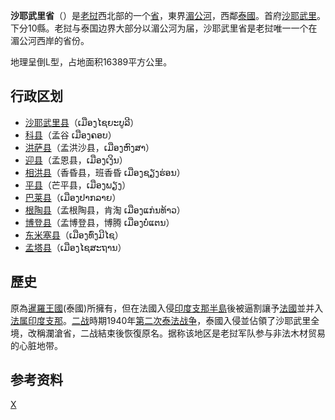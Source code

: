 {{Infobox settlement
| name                    = 沙耶武里省
| native_name             = {{nobold|ແຂວງໄຊຍະບູລີ}}
| native_name_lang        = lo
| settlement_type         = [[老挝行政区划|省]]
| image_skyline           = 
| image_caption           = 
| image_alt               = 
| image_map               = Sainyabuli Province-Laos.svg
| map_caption             = 沙耶武里省在老挝的位置
| map_alt                 = 
| coordinates             = {{coord|19.25|101.75|type:adm1st_region:LA|display=inline,title}}
| coordinates_footnotes   = 
| subdivision_type        = 国家
| subdivision_name        = {{flag|Laos}}
| established_title       = 
| established_date        = 
| named_for               = 
| seat_type               = 首府
| seat                    = [[沙耶武里|沙耶武里]]
| leader_party            = 
| leader_title            = 
| leader_name             = 
| area_footnotes          = 
| area_total_km2          = 16,389
| area_note               = 
| elevation_footnotes     = 
| elevation_m             = 
| population_footnotes    = 
| population_total        = 381376
| population_as_of        = 2015
| population_density_km2  = auto
| population_demonym      = 
| population_note         = 
| blank_name_sec2                 = [[人类发展指数|HDI]] {{nobold|(2017)}}
| blank_info_sec2                 = {{increase}} 0.623<ref name="GlobalDataLab">{{Cite web|url=https://hdi.globaldatalab.org/areadata/shdi/|title=Sub-national HDI - Area Database - Global Data Lab|website=hdi.globaldatalab.org|language=en|access-date=2018-09-13|archive-date=2018-09-23|archive-url=https://web.archive.org/web/20180923120638/https://hdi.globaldatalab.org/areadata/shdi/|dead-url=no}}</ref><br/>{{color|#FFA500|中}}
| timezone1               = [[UTC+7|UTC+7]]
| postal_code_type        = 
| postal_code             = 
| iso_code                = LA-XA
| website                 = 
| footnotes               = 
}}
'''沙耶武里省'''（{{lang-lo|ແຂວງໄຊຍະບູລີ}}）是[[老挝|老挝]]西北部的一个[[老挝行政区划|省]]，東界[[湄公河|湄公河]]，西鄰[[泰國|泰國]]。首府[[沙耶武里|沙耶武里]]。下分10縣。老挝与泰国边界大部分以湄公河为届，沙耶武里省是老挝唯一一个在湄公河西岸的省份。

地理呈倒L型，占地面积16389平方公里。

==行政区划==
*[[沙耶武里县|沙耶武里县]]（ເມືອງໄຊຍະບູລີ）
*[[科县|科县]]（孟谷 ເມືອງຄອບ）
*[[洪萨县|洪萨县]]（孟洪沙县，ເມືອງຫົງສາ）
*[[迎县|迎县]]（孟恩县，ເມືອງເງິນ）
*[[相洪县|相洪县]]（香昏县，班香昏 ເມືອງຊຽງຮ່ອນ）
*[[平县|平县]]（芒平县，ເມືອງພຽງ）
*[[巴莱县|巴莱县]]（ເມືອງປາກລາຍ）
*[[根陶县|根陶县]]（孟根陶县，肯淘 ເມືອງແກ່ນທ້າວ）
*[[博登县|博登县]]（孟博登县，博腾 ເມືອງບໍ່ແຕນ）
*[[东米塞县|东米塞县]]（ເມືອງທົ່ງມີໄຊ）
*[[孟塔县|孟塔县]]（ເມືອງໄຊສະຖານ）

== 歷史 ==
原為[[暹羅王國|暹羅王國]](泰國)所擁有，但在法國入侵[[印度支那半島|印度支那半島]]後被逼割讓予[[法國|法國]]並并入[[法属印度支那|法属印度支那]]。[[二战|二战]]時期1940年[[第二次泰法战争|第二次泰法战争]]，泰國入侵並佔領了沙耶武里全境，改稱瀾滄省，二战結束後恢復原名。据称该地区是老挝军队参与非法木材贸易的心脏地带。

==参考资料==
{{reflist}}

{{Laos}}

[[Category:老挝省份|X]]